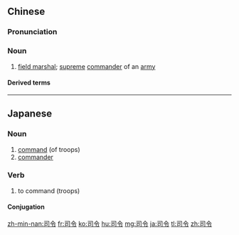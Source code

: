 ==Chinese==
{{zh-forms}}

===Pronunciation===
{{zh-pron
|m=sīlìng
|c=si1 ling6
|mn=qz:sir-lēng/tw,xm,zz:su-lēng
|cat=n
}}

===Noun===
{{zh-noun}}

# {{lb|zh|military}} [[field marshal]]; [[supreme]] [[commander]] of an [[army]]

====Derived terms====
{{zh-der|司令部|司令官|司令員}}

----

==Japanese==
{{ja-kanjitab|し|れい|yomi=o}}

===Noun===
{{ja-noun|しれい}}

# [[command]] (of troops)
# [[commander]]

===Verb===
{{ja-verb-suru|しれい}}

# to command (troops)

====Conjugation====
{{ja-suru|しれい}}

[[zh-min-nan:司令]]
[[fr:司令]]
[[ko:司令]]
[[hu:司令]]
[[mg:司令]]
[[ja:司令]]
[[tl:司令]]
[[zh:司令]]